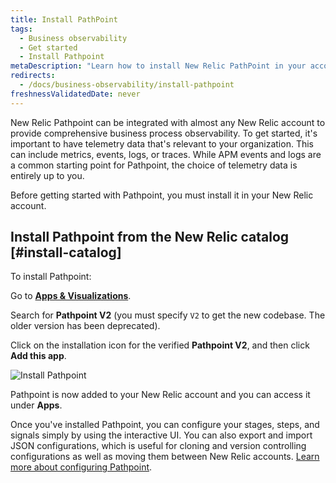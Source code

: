 ```yaml
---
title: Install PathPoint
tags:
  - Business observability
  - Get started
  - Install Pathpoint
metaDescription: "Learn how to install New Relic PathPoint in your account."
redirects: 
  - /docs/business-observability/install-pathpoint
freshnessValidatedDate: never
---
```


  

New Relic Pathpoint can be integrated with almost any New Relic account to provide comprehensive business process observability. To get started, it's important to have telemetry data that's relevant to your organization. This can include metrics, events, logs, or traces. While APM events and logs are a common starting point for Pathpoint, the choice of telemetry data is entirely up to you. 

Before getting started with Pathpoint, you must install it in your New Relic account.

## Install Pathpoint from the New Relic catalog [#install-catalog]

To install Pathpoint:

<Steps>

<Step>

Go to <DNT>**[Apps & Visualizations](https://onenr.io/0yw40Vz6Ew3)**</DNT>.

</Step>

<Step>

Search for  <DNT>**Pathpoint V2**</DNT> (you must specify `V2` to get the new codebase. The older version has been deprecated).

</Step>

<Step>

Click on the installation icon for the verified <DNT>**Pathpoint V2**</DNT>, and then click <DNT>**Add this app**</DNT>.

<img
  title="Install Pathpoint"
  alt="Install Pathpoint"
  src={installPathpoint}
/>

Pathpoint is now added to your New Relic account and you can access it under <DNT>**Apps**</DNT>.
</Step>


</Steps>

Once you've installed Pathpoint, you can configure your stages, steps, and signals simply by using the interactive UI. You can also export and import JSON configurations, which is useful for cloning and version controlling configurations as well as moving them between New Relic accounts. [Learn more about configuring Pathpoint](/docs/new-relic-solutions/business-observability/intro-pathpoint/). 